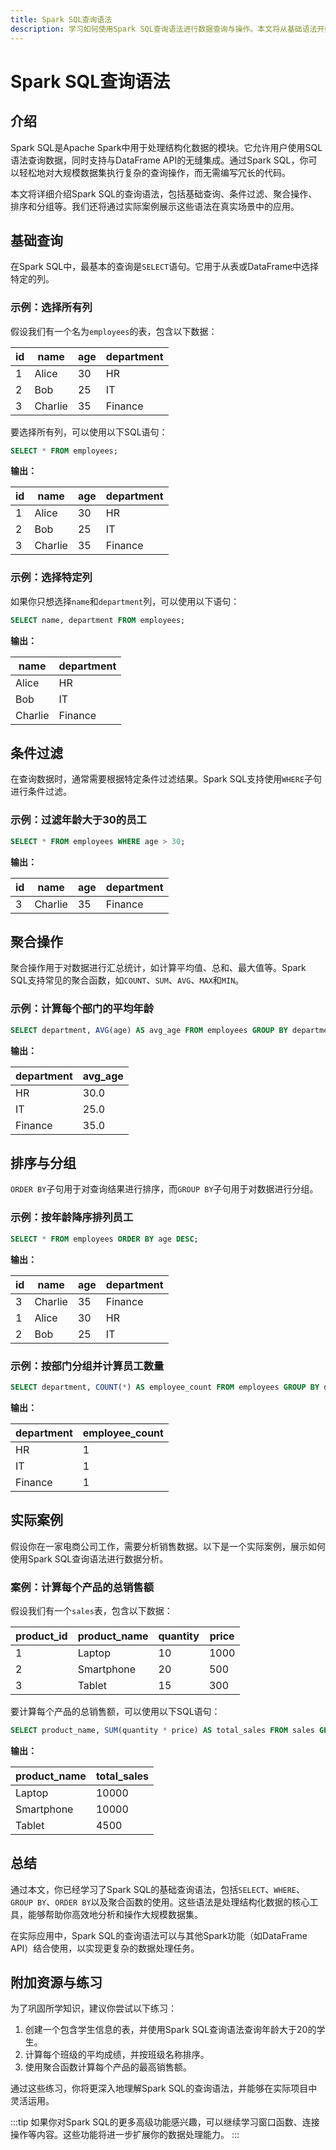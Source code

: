 ```yaml
---
title: Spark SQL查询语法
description: 学习如何使用Spark SQL查询语法进行数据查询与操作。本文将从基础语法开始，逐步深入，结合实际案例，帮助初学者掌握Spark SQL的核心功能。
---
```


# Spark SQL查询语法

## 介绍

Spark SQL是Apache Spark中用于处理结构化数据的模块。它允许用户使用SQL语法查询数据，同时支持与DataFrame API的无缝集成。通过Spark SQL，你可以轻松地对大规模数据集执行复杂的查询操作，而无需编写冗长的代码。

本文将详细介绍Spark SQL的查询语法，包括基础查询、条件过滤、聚合操作、排序和分组等。我们还将通过实际案例展示这些语法在真实场景中的应用。

## 基础查询

在Spark SQL中，最基本的查询是`SELECT`语句。它用于从表或DataFrame中选择特定的列。

### 示例：选择所有列

假设我们有一个名为`employees`的表，包含以下数据：

| id  | name   | age | department |
|-----|--------|-----|------------|
| 1   | Alice  | 30  | HR         |
| 2   | Bob    | 25  | IT         |
| 3   | Charlie| 35  | Finance    |

要选择所有列，可以使用以下SQL语句：

```sql
SELECT * FROM employees;
```

**输出：**

| id  | name   | age | department |
|-----|--------|-----|------------|
| 1   | Alice  | 30  | HR         |
| 2   | Bob    | 25  | IT         |
| 3   | Charlie| 35  | Finance    |

### 示例：选择特定列

如果你只想选择`name`和`department`列，可以使用以下语句：

```sql
SELECT name, department FROM employees;
```

**输出：**

| name   | department |
|--------|------------|
| Alice  | HR         |
| Bob    | IT         |
| Charlie| Finance    |

## 条件过滤

在查询数据时，通常需要根据特定条件过滤结果。Spark SQL支持使用`WHERE`子句进行条件过滤。

### 示例：过滤年龄大于30的员工

```sql
SELECT * FROM employees WHERE age > 30;
```

**输出：**

| id  | name   | age | department |
|-----|--------|-----|------------|
| 3   | Charlie| 35  | Finance    |

## 聚合操作

聚合操作用于对数据进行汇总统计，如计算平均值、总和、最大值等。Spark SQL支持常见的聚合函数，如`COUNT`、`SUM`、`AVG`、`MAX`和`MIN`。

### 示例：计算每个部门的平均年龄

```sql
SELECT department, AVG(age) AS avg_age FROM employees GROUP BY department;
```

**输出：**

| department | avg_age |
|------------|---------|
| HR         | 30.0    |
| IT         | 25.0    |
| Finance    | 35.0    |

## 排序与分组

`ORDER BY`子句用于对查询结果进行排序，而`GROUP BY`子句用于对数据进行分组。

### 示例：按年龄降序排列员工

```sql
SELECT * FROM employees ORDER BY age DESC;
```

**输出：**

| id  | name   | age | department |
|-----|--------|-----|------------|
| 3   | Charlie| 35  | Finance    |
| 1   | Alice  | 30  | HR         |
| 2   | Bob    | 25  | IT         |

### 示例：按部门分组并计算员工数量

```sql
SELECT department, COUNT(*) AS employee_count FROM employees GROUP BY department;
```

**输出：**

| department | employee_count |
|------------|----------------|
| HR         | 1              |
| IT         | 1              |
| Finance    | 1              |

## 实际案例

假设你在一家电商公司工作，需要分析销售数据。以下是一个实际案例，展示如何使用Spark SQL查询语法进行数据分析。

### 案例：计算每个产品的总销售额

假设我们有一个`sales`表，包含以下数据：

| product_id | product_name | quantity | price |
|------------|--------------|----------|-------|
| 1          | Laptop       | 10       | 1000  |
| 2          | Smartphone   | 20       | 500   |
| 3          | Tablet       | 15       | 300   |

要计算每个产品的总销售额，可以使用以下SQL语句：

```sql
SELECT product_name, SUM(quantity * price) AS total_sales FROM sales GROUP BY product_name;
```

**输出：**

| product_name | total_sales |
|--------------|-------------|
| Laptop       | 10000       |
| Smartphone   | 10000       |
| Tablet       | 4500        |

## 总结

通过本文，你已经学习了Spark SQL的基础查询语法，包括`SELECT`、`WHERE`、`GROUP BY`、`ORDER BY`以及聚合函数的使用。这些语法是处理结构化数据的核心工具，能够帮助你高效地分析和操作大规模数据集。

在实际应用中，Spark SQL的查询语法可以与其他Spark功能（如DataFrame API）结合使用，以实现更复杂的数据处理任务。

## 附加资源与练习

为了巩固所学知识，建议你尝试以下练习：

1. 创建一个包含学生信息的表，并使用Spark SQL查询语法查询年龄大于20的学生。
2. 计算每个班级的平均成绩，并按班级名称排序。
3. 使用聚合函数计算每个产品的最高销售额。

通过这些练习，你将更深入地理解Spark SQL的查询语法，并能够在实际项目中灵活运用。

:::tip
如果你对Spark SQL的更多高级功能感兴趣，可以继续学习窗口函数、连接操作等内容。这些功能将进一步扩展你的数据处理能力。
:::